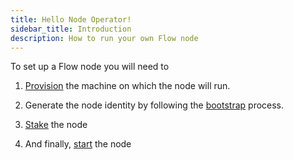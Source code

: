 ```yaml
---
title: Hello Node Operator!
sidebar_title: Introduction
description: How to run your own Flow node
---
```


To set up a Flow node you will need to

1. [Provision](/node-operation/node-setup) the machine on which the node will run.

2. Generate the node identity by following the [bootstrap](/operator/node-bootstrap) process.

3. [Stake](/token/staking/locked/node-operators) the node

4. And finally, [start](/operator/node-bootstrap#step-2---getting-ready-to-start-your-flow-node) the node 


